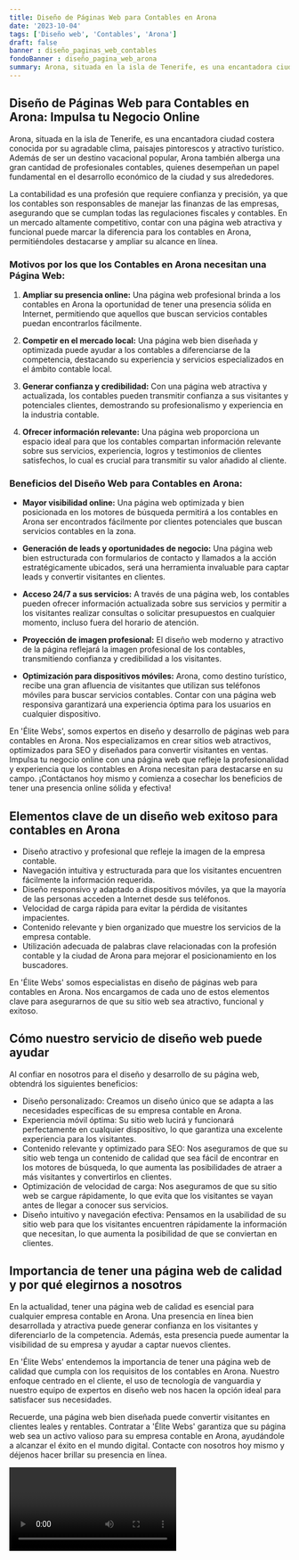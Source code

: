 ```yaml
---
title: Diseño de Páginas Web para Contables en Arona
date: '2023-10-04'
tags: ['Diseño web', 'Contables', 'Arona']
draft: false
banner : diseño_paginas_web_contables
fondoBanner : diseño_pagina_web_arona
summary: Arona, situada en la isla de Tenerife, es una encantadora ciudad costera conocida por su agradable clima, paisajes pintorescos y atractivo turístico. Además de ser un destino vacacional popular, Arona también alberga una gran cantidad de profesionales contables, quienes desempeñan un papel fundamental en el desarrollo económico de la ciudad y sus alrededores.
---
```


## **Diseño de Páginas Web para Contables en Arona: Impulsa tu Negocio Online**

Arona, situada en la isla de Tenerife, es una encantadora ciudad costera conocida por su agradable clima, paisajes pintorescos y atractivo turístico. Además de ser un destino vacacional popular, Arona también alberga una gran cantidad de profesionales contables, quienes desempeñan un papel fundamental en el desarrollo económico de la ciudad y sus alrededores.

La contabilidad es una profesión que requiere confianza y precisión, ya que los contables son responsables de manejar las finanzas de las empresas, asegurando que se cumplan todas las regulaciones fiscales y contables. En un mercado altamente competitivo, contar con una página web atractiva y funcional puede marcar la diferencia para los contables en Arona, permitiéndoles destacarse y ampliar su alcance en línea.

### **Motivos por los que los Contables en Arona necesitan una Página Web:**

1. **Ampliar su presencia online:** Una página web profesional brinda a los contables en Arona la oportunidad de tener una presencia sólida en Internet, permitiendo que aquellos que buscan servicios contables puedan encontrarlos fácilmente.

2. **Competir en el mercado local:** Una página web bien diseñada y optimizada puede ayudar a los contables a diferenciarse de la competencia, destacando su experiencia y servicios especializados en el ámbito contable local.

3. **Generar confianza y credibilidad:** Con una página web atractiva y actualizada, los contables pueden transmitir confianza a sus visitantes y potenciales clientes, demostrando su profesionalismo y experiencia en la industria contable.

4. **Ofrecer información relevante:** Una página web proporciona un espacio ideal para que los contables compartan información relevante sobre sus servicios, experiencia, logros y testimonios de clientes satisfechos, lo cual es crucial para transmitir su valor añadido al cliente.

### **Beneficios del Diseño Web para Contables en Arona:**

- **Mayor visibilidad online:** Una página web optimizada y bien posicionada en los motores de búsqueda permitirá a los contables en Arona ser encontrados fácilmente por clientes potenciales que buscan servicios contables en la zona.

- **Generación de leads y oportunidades de negocio:** Una página web bien estructurada con formularios de contacto y llamados a la acción estratégicamente ubicados, será una herramienta invaluable para captar leads y convertir visitantes en clientes.

- **Acceso 24/7 a sus servicios:** A través de una página web, los contables pueden ofrecer información actualizada sobre sus servicios y permitir a los visitantes realizar consultas o solicitar presupuestos en cualquier momento, incluso fuera del horario de atención.

- **Proyección de imagen profesional:** El diseño web moderno y atractivo de la página reflejará la imagen profesional de los contables, transmitiendo confianza y credibilidad a los visitantes.

- **Optimización para dispositivos móviles:** Arona, como destino turístico, recibe una gran afluencia de visitantes que utilizan sus teléfonos móviles para buscar servicios contables. Contar con una página web responsiva garantizará una experiencia óptima para los usuarios en cualquier dispositivo.

En 'Élite Webs', somos expertos en diseño y desarrollo de páginas web para contables en Arona. Nos especializamos en crear sitios web atractivos, optimizados para SEO y diseñados para convertir visitantes en ventas. Impulsa tu negocio online con una página web que refleje la profesionalidad y experiencia que los contables en Arona necesitan para destacarse en su campo. ¡Contáctanos hoy mismo y comienza a cosechar los beneficios de tener una presencia online sólida y efectiva!

<GifSeo />

<Cta />

## Elementos clave de un diseño web exitoso para contables en Arona

- Diseño atractivo y profesional que refleje la imagen de la empresa contable.
- Navegación intuitiva y estructurada para que los visitantes encuentren fácilmente la información requerida.
- Diseño responsivo y adaptado a dispositivos móviles, ya que la mayoría de las personas acceden a Internet desde sus teléfonos.
- Velocidad de carga rápida para evitar la pérdida de visitantes impacientes.
- Contenido relevante y bien organizado que muestre los servicios de la empresa contable.
- Utilización adecuada de palabras clave relacionadas con la profesión contable y la ciudad de Arona para mejorar el posicionamiento en los buscadores.

En 'Élite Webs' somos especialistas en diseño de páginas web para contables en Arona. Nos encargamos de cada uno de estos elementos clave para asegurarnos de que su sitio web sea atractivo, funcional y exitoso.

## Cómo nuestro servicio de diseño web puede ayudar

Al confiar en nosotros para el diseño y desarrollo de su página web, obtendrá los siguientes beneficios:

- Diseño personalizado: Creamos un diseño único que se adapta a las necesidades específicas de su empresa contable en Arona.
- Experiencia móvil óptima: Su sitio web lucirá y funcionará perfectamente en cualquier dispositivo, lo que garantiza una excelente experiencia para los visitantes.
- Contenido relevante y optimizado para SEO: Nos aseguramos de que su sitio web tenga un contenido de calidad que sea fácil de encontrar en los motores de búsqueda, lo que aumenta las posibilidades de atraer a más visitantes y convertirlos en clientes.
- Optimización de velocidad de carga: Nos aseguramos de que su sitio web se cargue rápidamente, lo que evita que los visitantes se vayan antes de llegar a conocer sus servicios.
- Diseño intuitivo y navegación efectiva: Pensamos en la usabilidad de su sitio web para que los visitantes encuentren rápidamente la información que necesitan, lo que aumenta la posibilidad de que se conviertan en clientes.

## Importancia de tener una página web de calidad y por qué elegirnos a nosotros

En la actualidad, tener una página web de calidad es esencial para cualquier empresa contable en Arona. Una presencia en línea bien desarrollada y atractiva puede generar confianza en los visitantes y diferenciarlo de la competencia. Además, esta presencia puede aumentar la visibilidad de su empresa y ayudar a captar nuevos clientes.

En 'Élite Webs' entendemos la importancia de tener una página web de calidad que cumpla con los requisitos de los contables en Arona. Nuestro enfoque centrado en el cliente, el uso de tecnología de vanguardia y nuestro equipo de expertos en diseño web nos hacen la opción ideal para satisfacer sus necesidades.

Recuerde, una página web bien diseñada puede convertir visitantes en clientes leales y rentables. Contratar a 'Élite Webs' garantiza que su página web sea un activo valioso para su empresa contable en Arona, ayudándole a alcanzar el éxito en el mundo digital. Contacte con nosotros hoy mismo y déjenos hacer brillar su presencia en línea.

<Video />

<CtaBot job='Contables' city='Arona'/>

<Gmaps query='Arona+españa+maps' />